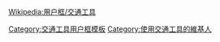 {{Userbox
  |id={{{1}}}
  |id-c=white
  |id-fc=navy
  |id-s=12
  |info=這個用戶常使用'''[[{{{1}}}]]'''當作交通工具。
  |info-c=#d5d5dd
  |border-c=#aaaabb
  |info-s=10
  |info-fc=navy
  |border-s=1
}}<noinclude>
{{Clear}}
[[Wikipedia:用户框/交通工具]]
[[Category:交通工具用户框模板]]
</noinclude><includeonly>[[Category:使用交通工具的維基人]]</includeonly>